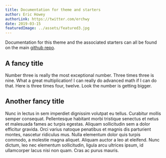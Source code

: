```yaml
---
title: Documentation for theme and starters
author: Eric Howey
authorLink: https://twitter.com/erchwy
date: 2019-03-15
featuredImage: ../assets/featured3.jpg
---
```


Documentation for this theme and the associated starters can all be found on the main [github repo](https://github.com/ehowey/gatsby-theme-catalyst).

## A fancy title

Number three is really the most exceptional number. Three times three is nine. What a great multiplication! I can really do advanced math if I can do that. Here is three times four, twelve. Look the number is getting bigger.

## Another fancy title

Nunc in lectus in sem imperdiet dignissim volutpat eu tellus. Curabitur mollis semper consequat. Pellentesque habitant morbi tristique senectus et netus et malesuada fames ac turpis egestas. Aliquam sollicitudin sem a dolor efficitur gravida. Orci varius natoque penatibus et magnis dis parturient montes, nascetur ridiculus mus. Nulla elementum dolor quis turpis commodo, a molestie magna aliquet. Aliquam auctor a leo at eleifend. Nunc dictum, leo nec elementum sollicitudin, ligula arcu ultrices ipsum, id ullamcorper lacus nisi non quam. Cras ac purus mauris.
